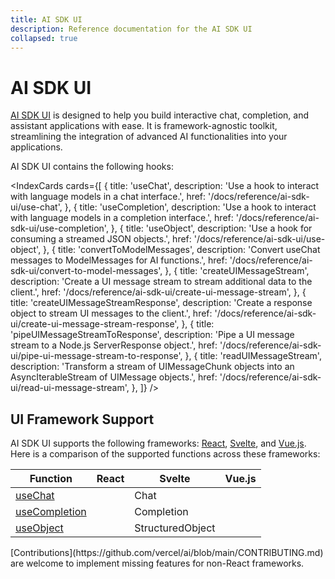 ```yaml
---
title: AI SDK UI
description: Reference documentation for the AI SDK UI
collapsed: true
---
```


# AI SDK UI

[AI SDK UI](/docs/ai-sdk-ui) is designed to help you build interactive chat, completion, and assistant applications with ease.
It is framework-agnostic toolkit, streamlining the integration of advanced AI functionalities into your applications.

AI SDK UI contains the following hooks:

<IndexCards
  cards={[
    {
      title: 'useChat',
      description:
        'Use a hook to interact with language models in a chat interface.',
      href: '/docs/reference/ai-sdk-ui/use-chat',
    },
    {
      title: 'useCompletion',
      description:
        'Use a hook to interact with language models in a completion interface.',
      href: '/docs/reference/ai-sdk-ui/use-completion',
    },
    {
      title: 'useObject',
      description: 'Use a hook for consuming a streamed JSON objects.',
      href: '/docs/reference/ai-sdk-ui/use-object',
    },
    {
      title: 'convertToModelMessages',
      description:
        'Convert useChat messages to ModelMessages for AI functions.',
      href: '/docs/reference/ai-sdk-ui/convert-to-model-messages',
    },
    {
      title: 'createUIMessageStream',
      description:
        'Create a UI message stream to stream additional data to the client.',
      href: '/docs/reference/ai-sdk-ui/create-ui-message-stream',
    },
    {
      title: 'createUIMessageStreamResponse',
      description:
        'Create a response object to stream UI messages to the client.',
      href: '/docs/reference/ai-sdk-ui/create-ui-message-stream-response',
    },
    {
      title: 'pipeUIMessageStreamToResponse',
      description:
        'Pipe a UI message stream to a Node.js ServerResponse object.',
      href: '/docs/reference/ai-sdk-ui/pipe-ui-message-stream-to-response',
    },
    {
      title: 'readUIMessageStream',
      description:
        'Transform a stream of UIMessageChunk objects into an AsyncIterableStream of UIMessage objects.',
      href: '/docs/reference/ai-sdk-ui/read-ui-message-stream',
    },
  ]}
/>

## UI Framework Support

AI SDK UI supports the following frameworks: [React](https://react.dev/), [Svelte](https://svelte.dev/), and [Vue.js](https://vuejs.org/).
Here is a comparison of the supported functions across these frameworks:

| Function                                                  | React               | Svelte                               | Vue.js              |
| --------------------------------------------------------- | ------------------- | ------------------------------------ | ------------------- |
| [useChat](/docs/reference/ai-sdk-ui/use-chat)             | <Check size={18} /> | <Check size={18} /> Chat             | <Check size={18} /> |
| [useCompletion](/docs/reference/ai-sdk-ui/use-completion) | <Check size={18} /> | <Check size={18} /> Completion       | <Check size={18} /> |
| [useObject](/docs/reference/ai-sdk-ui/use-object)         | <Check size={18} /> | <Check size={18} /> StructuredObject | <Cross size={18} /> |

<Note>
  [Contributions](https://github.com/vercel/ai/blob/main/CONTRIBUTING.md) are
  welcome to implement missing features for non-React frameworks.
</Note>
